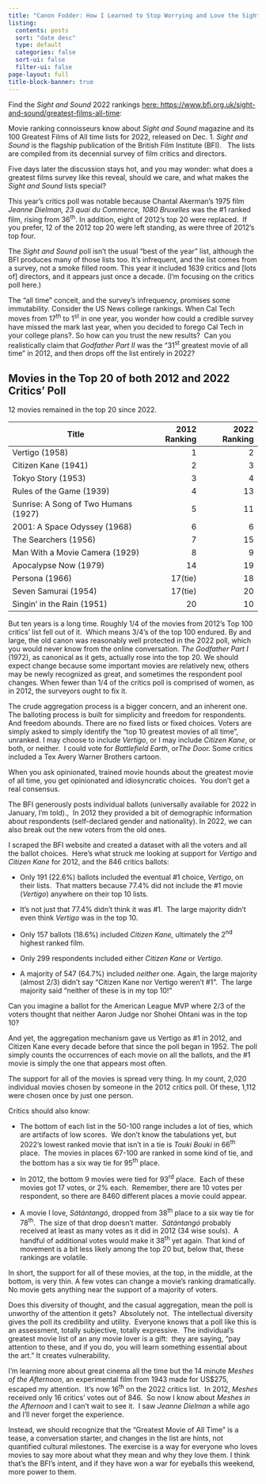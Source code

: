 ```yaml
---
title: "Canon Fodder: How I Learned to Stop Worrying and Love the Sight and Sound Greatest Film Rankings"
listing:
  contents: posts
  sort: "date desc"
  type: default
  categories: false
  sort-ui: false
  filter-ui: false
page-layout: full
title-block-banner: true
---
```


Find the *Sight and Sound* 2022 rankings [here: https://www.bfi.org.uk/sight-and-sound/greatest-films-all-time](https://www.bfi.org.uk/sight-and-sound/greatest-films-all-time):

Movie ranking connoisseurs know about *Sight and Sound* magazine and its 100 Greatest Films of All time lists for 2022, released on Dec. 1. *Sight and Sound* is the flagship publication of the British Film Institute (BFI).   The lists are compiled from its decennial survey of film critics and directors.

Five days later the discussion stays hot, and you may wonder: what does a greatest films survey like this reveal, should we care, and what makes the *Sight and Sound* lists special?

This year's critics poll was notable because Chantal Akerman's 1975 film *Jeanne Dielman, 23 quai du Commerce, 1080 Bruxelles* was the #1 ranked film, rising from 36^th^. In addition, eight of 2012's top 20 were replaced.  If you prefer, 12 of the 2012 top 20 were left standing, as were three of 2012's top four.

The *Sight and Sound* poll isn't the usual "best of the year" list, although the BFI produces many of those lists too. It's infrequent, and the list comes from a survey, not a smoke filled room. This year it included 1639 critics and \[lots of\] directors, and it appears just once a decade. (I'm focusing on the critics poll here.)   

The "all time" conceit, and the survey's infrequency, promises some immutability. Consider the US News college rankings. When Cal Tech moves from 17^th^ to 1^st^ in one year, you wonder how could a credible survey have missed the mark last year, when you decided to forego Cal Tech in your college plans?. So how can you trust the new results?  Can you realistically claim that *Godfather Part II* was the "31^st^ greatest movie of all time" in 2012, and then drops off the list entirely in 2022? 

## Movies in the Top 20 of both 2012 and 2022 Critics' Poll
12 movies remained in the top 20 since 2022. 

| Title                                | 2012 Ranking | 2022 Ranking |
|--------------------------------------|-------------:|-------------:|
| Vertigo (1958)                       |            1 |            2 |
| Citizen Kane (1941)                  |            2 |            3 |
| Tokyo Story (1953)                   |            3 |            4 |
| Rules of the Game (1939)             |            4 |           13 |
| Sunrise: A Song of Two Humans (1927) |            5 |           11 |
| 2001: A Space Odyssey (1968)         |            6 |            6 |
| The Searchers (1956)                 |            7 |           15 |
| Man With a Movie Camera (1929)       |            8 |            9 |
| Apocalypse Now (1979)                |           14 |           19 |
| Persona (1966)                       |      17(tie) |           18 |
| Seven Samurai (1954)                 |      17(tie) |           20 |
| Singin' in the Rain (1951)           |           20 |           10 |

But ten years is a long time. Roughly 1/4 of the movies from 2012's Top 100 critics' list fell out of it.  Which means 3/4's of the top 100 endured. By and large, the old canon was reasonably well protected in the 2022 poll, which you would never know from the online conversation. *The Godfather Part I* (1972), as canonical as it gets, actually rose into the top 20. We should expect change because some important movies are relatively new, others may be newly recognized as great, and sometimes the respondent pool changes. When fewer than 1/4 of the critics poll is comprised of women, as in 2012, the surveyors ought to fix it.

The crude aggregation process is a bigger concern, and an inherent one. The balloting process is built for simplicity and freedom for respondents. And freedom abounds. There are no fixed lists or fixed choices. Voters are simply asked to simply identify the "top 10 greatest movies of all time", unranked. I may choose to include *Vertigo*, or I may include *Citizen Kane*, or both, or neither.  I could vote for *Battlefield Earth*, or*The Door.* Some critics included a Tex Avery Warner Brothers cartoon.

When you ask opinionated, trained movie hounds about the greatest movie of all time, you get opinionated and idiosyncratic choices.  You don't get a real consensus.  

The BFI generously posts individual ballots (universally available for 2022 in January, I'm told).,  In 2012 they provided a bit of demographic information about respondents (self-declared gender and nationality). In 2022, we can also break out the new voters from the old ones.  

I scraped the BFI website and created a dataset with all the voters and all the ballot choices.  Here's what struck me looking at support for *Vertigo* and *Citizen Kane* for 2012, and the 846 critics ballots:

-   Only 191 (22.6%) ballots included the eventual #1 choice, *Vertigo*, on their lists.  That matters because 77.4% did not include the #1 movie (*Vertigo*) anywhere on their top 10 lists.

-   It's not just that 77.4% didn't think it was #1.  The large majority didn't even think *Vertigo* was in the top 10. 

-   Only 157 ballots (18.6%) included *Citizen Kane,* ultimately the 2^nd^ highest ranked film.  

-   Only 299 respondents included either *Citizen Kane* or *Vertigo.*

-   A majority of 547 (64.7%) included *neither* one. Again, the large majority (almost 2/3) didn't say "Citizen Kane nor Vertigo weren't #1".  The large majority said "neither of these is in my top 10!"

Can you imagine a ballot for the American League MVP where 2/3 of the voters thought that neither Aaron Judge nor Shohei Ohtani was in the top 10?

And yet, the aggregation mechanism gave us Vertigo as #1 in 2012, and Citizen Kane every decade before that since the poll began in 1952. The poll simply counts the occurrences of each movie on all the ballots, and the #1 movie is simply the one that appears most often. 

The support for all of the movies is spread very thing. In my count, 2,020 individual movies chosen by someone in the 2012 critics poll. Of these, 1,112 were chosen once by just one person.  

Critics should also know:

-   The bottom of each list in the 50-100 range includes a lot of ties, which are artifacts of low scores.  We don't know the tabulations yet, but 2022's lowest ranked movie that isn't in a tie is *Touki Bouki* in 66^th^ place.  The movies in places 67-100 are ranked in some kind of tie, and the bottom has a six way tie for 95^th^ place.  

-   In 2012, the bottom 9 movies were tied for 93^rd^ place.  Each of these movies got 17 votes, or 2% each.  Remember, there are 10 votes per respondent, so there are 8460 different places a movie could appear.

-   A movie I love, *Sátántangó*, dropped from 38^th^ place to a six way tie for 78^th^.  The size of that drop doesn't matter.  *Sátántangó* probably received at least as many votes as it did in 2012 (34 wise souls).  A handful of additional votes would make it 38^th^ yet again. That kind of movement is a bit less likely among the top 20 but, below that, these rankings are volatile. 

In short, the support for all of these movies, at the top, in the middle, at the bottom, is very thin. A few votes can change a movie's ranking dramatically. No movie gets anything near the support of a majority of voters.  

Does this diversity of thought, and the casual aggregation, mean the poll is unworthy of the attention it gets?  Absolutely not.  The intellectual diversity gives the poll its credibility and utility.  Everyone knows that a poll like this is an assessment, totally subjective, totally expressive.  The individual's greatest movie list of an any movie lover is a gift:  they are saying, "pay attention to these, and if you do, you will learn something essential about the art." It creates vulnerability.

I'm learning more about great cinema all the time but the 14 minute *Meshes of the Afternoon*, an experimental film from 1943 made for US\$275, escaped my attention.  It's now 16^th^ on the 2022 critics list.  In 2012, *Meshes* received only 16 critics' votes out of 846.  So now I know about *Meshes in the Afternoon* and I can't wait to see it.  I saw *Jeanne Dielman* a while ago and I'll never forget the experience.

Instead, we should recognize that the "Greatest Movie of All Time" is a tease, a conversation starter, and changes in the list are hints, not quantified cultural milestones. The exercise is a way for everyone who loves movies to say more about what they mean and why they love them. I think that's the BFI's intent, and if they have won a war for eyeballs this weekend, more power to them.
